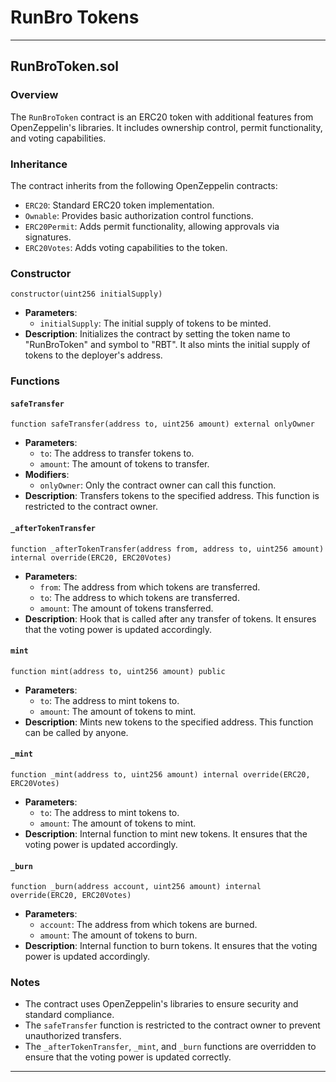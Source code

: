 # RunBro Tokens

---

## RunBroToken.sol

### Overview
The `RunBroToken` contract is an ERC20 token with additional features from OpenZeppelin's libraries. It includes ownership control, permit functionality, and voting capabilities.

### Inheritance
The contract inherits from the following OpenZeppelin contracts:
- `ERC20`: Standard ERC20 token implementation.
- `Ownable`: Provides basic authorization control functions.
- `ERC20Permit`: Adds permit functionality, allowing approvals via signatures.
- `ERC20Votes`: Adds voting capabilities to the token.

### Constructor
```solidity
constructor(uint256 initialSupply)
```
- **Parameters**: 
  - `initialSupply`: The initial supply of tokens to be minted.
- **Description**: Initializes the contract by setting the token name to "RunBroToken" and symbol to "RBT". It also mints the initial supply of tokens to the deployer's address.

### Functions

#### `safeTransfer`
```solidity
function safeTransfer(address to, uint256 amount) external onlyOwner
```
- **Parameters**: 
  - `to`: The address to transfer tokens to.
  - `amount`: The amount of tokens to transfer.
- **Modifiers**: 
  - `onlyOwner`: Only the contract owner can call this function.
- **Description**: Transfers tokens to the specified address. This function is restricted to the contract owner.

#### `_afterTokenTransfer`
```solidity
function _afterTokenTransfer(address from, address to, uint256 amount) internal override(ERC20, ERC20Votes)
```
- **Parameters**: 
  - `from`: The address from which tokens are transferred.
  - `to`: The address to which tokens are transferred.
  - `amount`: The amount of tokens transferred.
- **Description**: Hook that is called after any transfer of tokens. It ensures that the voting power is updated accordingly.

#### `mint`
```solidity
function mint(address to, uint256 amount) public
```
- **Parameters**: 
  - `to`: The address to mint tokens to.
  - `amount`: The amount of tokens to mint.
- **Description**: Mints new tokens to the specified address. This function can be called by anyone.

#### `_mint`
```solidity
function _mint(address to, uint256 amount) internal override(ERC20, ERC20Votes)
```
- **Parameters**: 
  - `to`: The address to mint tokens to.
  - `amount`: The amount of tokens to mint.
- **Description**: Internal function to mint new tokens. It ensures that the voting power is updated accordingly.

#### `_burn`
```solidity
function _burn(address account, uint256 amount) internal override(ERC20, ERC20Votes)
```
- **Parameters**: 
  - `account`: The address from which tokens are burned.
  - `amount`: The amount of tokens to burn.
- **Description**: Internal function to burn tokens. It ensures that the voting power is updated accordingly.

### Notes
- The contract uses OpenZeppelin's libraries to ensure security and standard compliance.
- The `safeTransfer` function is restricted to the contract owner to prevent unauthorized transfers.
- The `_afterTokenTransfer`, `_mint`, and `_burn` functions are overridden to ensure that the voting power is updated correctly.

---





